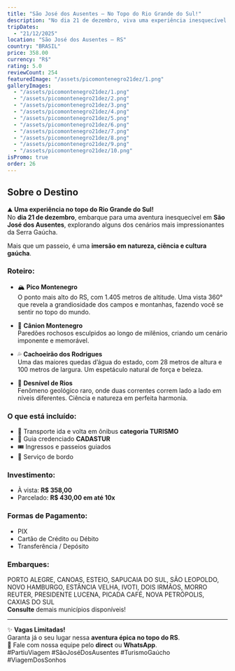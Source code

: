 ```yaml
---
title: "São José dos Ausentes – No Topo do Rio Grande do Sul!"
description: "No dia 21 de dezembro, viva uma experiência inesquecível no Pico Montenegro, Cânion Montenegro, Cachoeirão dos Rodrigues e o fenômeno único do Desnível de Rios!"
tripDates:
  - "21/12/2025"
location: "São José dos Ausentes – RS"
country: "BRASIL"
price: 358.00
currency: "R$"
rating: 5.0
reviewCount: 254
featuredImage: "/assets/picomontenegro21dez/1.png"
galleryImages:
  - "/assets/picomontenegro21dez/1.png"
  - "/assets/picomontenegro21dez/2.png"
  - "/assets/picomontenegro21dez/3.png"
  - "/assets/picomontenegro21dez/4.png"
  - "/assets/picomontenegro21dez/5.png"
  - "/assets/picomontenegro21dez/6.png"
  - "/assets/picomontenegro21dez/7.png"
  - "/assets/picomontenegro21dez/8.png"
  - "/assets/picomontenegro21dez/9.png"
  - "/assets/picomontenegro21dez/10.png"
isPromo: true
order: 26
---
```


## Sobre o Destino

⛰️ **Uma experiência no topo do Rio Grande do Sul!**  
No **dia 21 de dezembro**, embarque para uma aventura inesquecível em **São José dos Ausentes**, explorando alguns dos cenários mais impressionantes da Serra Gaúcha.  

Mais que um passeio, é uma **imersão em natureza, ciência e cultura gaúcha**.

### Roteiro:

- 🏔️ **Pico Montenegro**  
  O ponto mais alto do RS, com 1.405 metros de altitude. Uma vista 360° que revela a grandiosidade dos campos e montanhas, fazendo você se sentir no topo do mundo.

- 🌄 **Cânion Montenegro**  
  Paredões rochosos esculpidos ao longo de milênios, criando um cenário imponente e memorável.

- 💦 **Cachoeirão dos Rodrigues**  
  Uma das maiores quedas d’água do estado, com 28 metros de altura e 100 metros de largura. Um espetáculo natural de força e beleza.

- 🌊 **Desnível de Rios**  
  Fenômeno geológico raro, onde duas correntes correm lado a lado em níveis diferentes. Ciência e natureza em perfeita harmonia.

### O que está incluído:

- 🚌 Transporte ida e volta em ônibus **categoria TURISMO**  
- 👤 Guia credenciado **CADASTUR**  
- 🎟️ Ingressos e passeios guiados  
- 🍪 Serviço de bordo  

### Investimento:

- À vista: **R$ 358,00**  
- Parcelado: **R$ 430,00 em até 10x**

### Formas de Pagamento:

- PIX  
- Cartão de Crédito ou Débito  
- Transferência / Depósito  

### Embarques:

PORTO ALEGRE, CANOAS, ESTEIO, SAPUCAIA DO SUL, SÃO LEOPOLDO, NOVO HAMBURGO, ESTÂNCIA VELHA, IVOTI, DOIS IRMÃOS, MORRO REUTER, PRESIDENTE LUCENA, PICADA CAFÉ, NOVA PETRÓPOLIS, CAXIAS DO SUL  
**Consulte** demais municípios disponíveis!

---

✨ **Vagas Limitadas!**  
Garanta já o seu lugar nessa **aventura épica no topo do RS**.  
📲 Fale com nossa equipe pelo **direct** ou **WhatsApp**.  
#PartiuViagem #SãoJoséDosAusentes #TurismoGaúcho #ViagemDosSonhos
